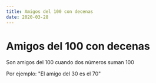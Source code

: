 ```yaml
---
title: Amigos del 100 con decenas
date: 2020-03-28
---
```



# Amigos del 100 con decenas

<AmigosDel100Decenas />

Son amigos del 100 cuando dos números suman 100

Por ejemplo: "El amigo del 30 es el 70"
